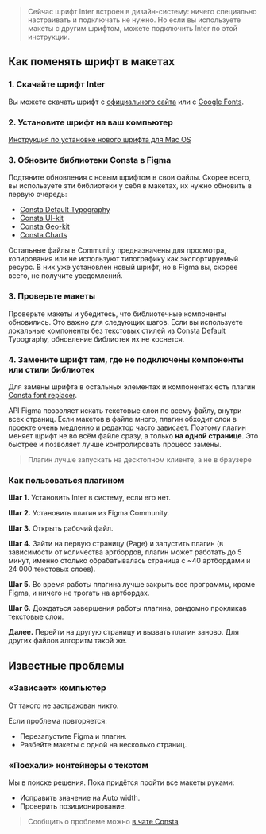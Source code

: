 
> Сейчас шрифт Inter встроен в дизайн-систему: ничего специально настраивать и подключать не нужно. Но если вы используете макеты с другим шрифтом, можете подключить Inter по этой инструкции.

## Как поменять шрифт в макетах

### 1. Скачайте шрифт Inter

Вы можете скачать шрифт с [официального сайта](https://rsms.me/inter/) или с [Google Fonts](https://fonts.google.com/specimen/Inter?query=inter).

### 2. Установите шрифт на ваш компьютер

[Инструкция по установке нового шрифта для Mac OS](https://lifehacker.ru/kak-ustanovit-shrift-v-windows-i-macos)

### 3. Обновите библиотеки Consta в Figma

Подтяните обновления с новым шрифтом в свои файлы. Скорее всего, вы используете эти библиотеки у себя в макетах, их нужно обновить в первую очередь:

- [Consta Default Typography](https://www.figma.com/community/file/855746990421795518)
- [Consta UI-kit](https://www.figma.com/community/file/853774806786762374)
- [Consta Geo-kit](https://www.figma.com/community/file/1063113573061305628)
- [Consta Charts](https://www.figma.com/community/file/982611119114314434)

Остальные файлы в Community предназначены для просмотра, копирования
или не используют типографику как экспортируемый ресурс.
В них уже установлен новый шрифт, но в Figma вы, скорее всего,
не получите уведомлений.

### 3. Проверьте макеты

Проверьте макеты и убедитесь, что библиотечные компоненты обновились. Это важно для следующих шагов.
Если вы используете локальные компоненты без текстовых стилей из Consta Default Typography, обновление библиотек их не коснется.

### 4. Замените шрифт там, где не подключены компоненты или стили библиотек

Для замены шрифта в остальных элементах и компонентах есть плагин [Consta font replacer](https://www.figma.com/community/plugin/1100808562040625391).

API Figma позволяет искать текстовые слои по всему файлу, внутри всех страниц. Если макетов в файле много, плагин обходит слои в проекте очень медленно и редактор часто зависает. Поэтому плагин меняет шрифт не во всём файле сразу, а только **на одной странице**. Это быстрее и позволяет лучше контролировать процесс замены.

> Плагин лучше запускать на десктопном клиенте, а не в браузере

### Как пользоваться плагином

**Шаг 1.** Установить Inter в систему, если его нет.

**Шаг 2.** Установить плагин из Figma Community.

**Шаг 3.** Открыть рабочий файл.

**Шаг 4.** Зайти на первую страницу (Page) и запустить плагин (в зависимости от количества артбордов, плагин может работать до 5 минут, именно столько обрабатывалась страница с ~40 артбордами и 24 000 текстовых слоев).

**Шаг 5.** Во время работы плагина лучше закрыть все программы, кроме Figma, и ничего не трогать на артбордах.

**Шаг 6.** Дождаться завершения работы плагина, рандомно прокликав текстовые слои.

**Далее.** Перейти на другую страницу и вызвать плагин заново. Для других файлов алгоритм такой же.

## Известные проблемы

### «Зависает» компьютер

От такого не застрахован никто.

Если проблема повторяется:

- Перезапустите Figma и плагин.
- Разбейте макеты с одной на несколько страниц.

### «Поехали» контейнеры с текстом

<NewFontPictures />

Мы в поиске решения. Пока придётся пройти все макеты руками:

- Исправить значение на Auto width.
- Проверить позиционирование.

> Сообщить о проблеме можно [в чате Consta](https://t.me/Consta_Chat)
